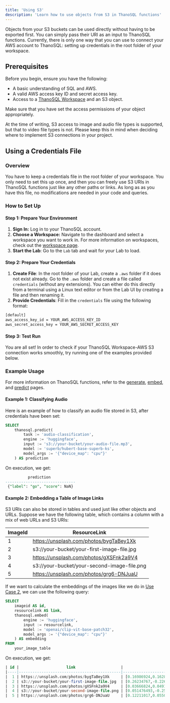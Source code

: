 ```yaml
---
title: 'Using S3'
description: 'Learn how to use objects from S3 in ThanoSQL functions'
---
```


Objects from your S3 buckets can be used directly without having to be exported first. You can simply pass their URI as an input to ThanoSQL functions.
Currently, there is only one way that you can use to connect your AWS account to ThanoSQL: setting up credentials in the root folder of your workspace.

## Prerequisites

Before you begin, ensure you have the following:
- A basic understanding of SQL and AWS.
- A valid AWS access key ID and secret access key.
- Access to a [ThanoSQL Workspace](/workspace/overview) and an S3 object.

<Warning>Make sure that you have set the access permissions of your object appropriately.</Warning>

<Info>At the time of writing, S3 access to image and audio file types is supported, but that to video file types is not. Please keep this in mind when deciding where to implement S3 connections in your project.</Info>


## Using a Credentials File

### Overview

You have to keep a credentials file in the root folder of your workspace. You only need to set this up once, and then you can freely use S3 URIs in ThanoSQL functions just like any other paths or links. As long as as you have this file, no modifications are needed in your code and queries.

### How to Set Up

#### Step 1: Prepare Your Environment

1. **Sign In:** Log in to your ThanoSQL account.
2. **Choose a Workspace:** Navigate to the dashboard and select a workspace you want to work in. For more information on workspaces, check out the [workspace page](/workspace/overview).
3. **Start the Lab**: Go to the `Lab` tab and wait for your Lab to load.

#### Step 2: Prepare Your Credentials

1. **Create File**: In the root folder of your Lab, create a `.aws` folder if it does not exist already. Go to the `.aws` folder and create a file called `credentials` (without any extensions).
You can either do this directly from a terminal using a Linux text editor or from the Lab UI by creating a file and then renaming it.
2. **Provide Credentials**: Fill in the `credentials` file using the following format:

```bash
[default]
aws_access_key_id = YOUR_AWS_ACCESS_KEY_ID
aws_secret_access_key = YOUR_AWS_SECRET_ACCESS_KEY
```

#### Step 3: Test Run

You are all set! In order to check if your ThanoSQL Workspace-AWS S3 connection works smoothly, try running one of the examples provided below.

### Example Usage

<Note>For more information on ThanoSQL functions, refer to the [generate](/functions/generate), [embed](/functions/embed), and [predict](/functions/predict) pages.</Note>

#### Example 1: Classifying Audio

Here is an example of how to classify an audio file stored in S3, after credentials have been set:

```sql
SELECT 
    thanosql.predict(
        task := 'audio-classification',
        engine := 'huggingface',
        input := 's3://your-bucket/your-audio-file.mp3',
        model := 'superb/hubert-base-superb-ks',
        model_args := '{"device_map": "cpu"}'
    ) AS prediction
```

On execution, we get:

```sql
          prediction
-------------------------------
 {"label": "go", "score": NaN}
```

#### Example 2: Embedding a Table of Image Links

S3 URIs can also be stored in tables and used just like other objects and URLs. Suppose we have the following table, which contains a column with a mix of web URLs and S3 URIs:

| ImageId |                 ResourceLink                |
|---------|---------------------------------------------|
|    1    | https://unsplash.com/photos/bygTaBey1Xk     |
|    2    | s3://your-bucket/your-first-image-file.jpg  |
|    3    | https://unsplash.com/photos/gXSFnk2a9V4     |
|    4    | s3://your-bucket/your-second-image-file.png |
|    5    | https://unsplash.com/photos/grg6-DNJuaU     |

If we want to calculate the embeddings of the images like we do in [Use Case 2](/use-cases/use-case-2), we can use the following query:

```sql
SELECT
    imageid AS id,
    resourcelink AS link,
    thanosql.embed(
        engine := 'huggingface',           
        input := resourcelink,                
        model := 'openai/clip-vit-base-patch32',
        model_args := '{"device_map": "cpu"}'
    ) AS embedding                        
FROM
    your_image_table
```

On execution, we get:

```sql
| id |                     link                    |                       embedding                       |
|----|---------------------------------------------|-------------------------------------------------------|
|  1 | https://unsplash.com/photos/bygTaBey1Xk     | [0.16986924,0.16281517,0.21393582,-0.20016165, ...]   |
|  2 | s3://your-bucket/your-first-image-file.jpg  | [0.26234767,-0.22636145,0.1522088,-0.1634534, ...]    |
|  3 | https://unsplash.com/photos/gXSFnk2a9V4     | [0.03666824,0.049130432,0.04386332,-0.16477501, ...]  |
|  4 | s3://your-bucket/your-second-image-file.png | [0.051476493,-0.2522358,-0.5084932,0.14148024, ...]   |
|  5 | https://unsplash.com/photos/grg6-DNJuaU     | [0.12211017,0.055086724,-0.11496107,-0.15263805, ...] |
```
